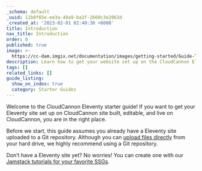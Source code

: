 ```yaml
---
_schema: default
_uuid: 11b0f65e-ee3a-40a9-ba2f-2660c3e2063d
_created_at: '2023-02-01 02:40:30 +0000'
title: Introduction
nav_title: Introduction
order: 0
published: true
image: >-
  https://cc-dam.imgix.net/documentation/images/getting-started/Guide-Thumbnails/CloudCannon-Getting-Started-Thumbnail-Eleventy.png
description: Learn how to get your website set up on the CloudCannon Eleventy CMS.
tags: []
related_links: []
guide_listing:
  show_on_index: true
  category: Starter Guides
---
```


Welcome to the CloudCannon Eleventy starter guide! If you want to get your Eleventy site set up on CloudCannon site built, editable, and live on CloudCannon, you are in the right place.

Before we start, this guide assumes you already have a Eleventy site uploaded to a Git repository. Although you can <a target="_blank" rel="noopener" href="https://cloudcannon.com/documentation/articles/add-files-with-direct-upload/">upload files directly</a> from your hard drive, we highly recommend using a Git repository.

Don’t have a Eleventy site yet? No worries! You can create one with our <a target="_blank" rel="noopener" href="https://cloudcannon.com/tutorials/">Jamstack tutorials for your favorite SSGs</a>.
